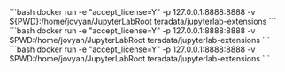 
<Tabs>
  <TabItem value="Windows" label="Windows" default>
    ```bash 
    docker run -e "accept_license=Y" -p 127.0.0.1:8888:8888 -v ${PWD}:/home/jovyan/JupyterLabRoot teradata/jupyterlab-extensions
    ```
  </TabItem>
  <TabItem value="MacOS" label="MacOS">
    ```bash 
    docker run -e "accept_license=Y" -p 127.0.0.1:8888:8888 -v $PWD:/home/jovyan/JupyterLabRoot teradata/jupyterlab-extensions
    ```
  </TabItem>
  <TabItem value="Linux" label="Linux">
    ```bash 
    docker run -e "accept_license=Y" -p 127.0.0.1:8888:8888 -v $PWD:/home/jovyan/JupyterLabRoot teradata/jupyterlab-extensions
    ```
  </TabItem>
</Tabs>
